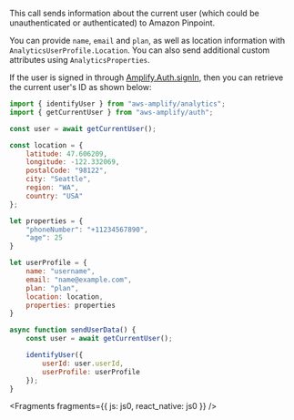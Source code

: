 This call sends information about the current user (which could be unauthenticated or authenticated) to Amazon Pinpoint.

You can provide `name`, `email` and `plan`, as well as location information with `AnalyticsUserProfile.Location`. You can also send additional custom attributes using  `AnalyticsProperties`.

If the user is signed in through [Amplify.Auth.signIn](/lib/auth/signin), then you can retrieve the current user's ID as shown below:

```js
import { identifyUser } from "aws-amplify/analytics";
import { getCurrentUser } from "aws-amplify/auth";

const user = await getCurrentUser(); 

const location = {
    latitude: 47.606209,
    longitude: -122.332069,
    postalCode: "98122",
    city: "Seattle",
    region: "WA",
    country: "USA"
};

let properties = {
    "phoneNumber": "+11234567890",
    "age": 25
}

let userProfile = {
    name: "username",
    email: "name@example.com",
    plan: "plan",
    location: location,
    properties: properties
}

async function sendUserData() {
    const user = await getCurrentUser(); 

    identifyUser({
        userId: user.userId,
        userProfile: userProfile
    });
}
```


<Fragments fragments={{ js: js0, react_native: js0 }} />
